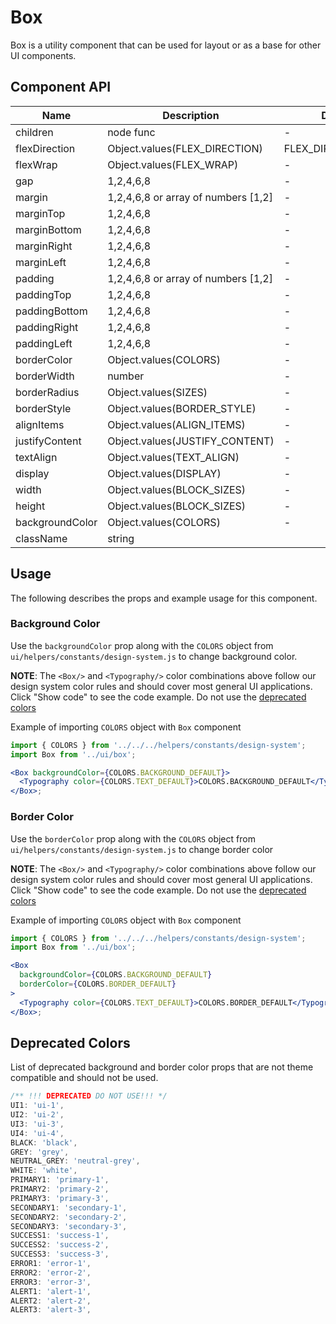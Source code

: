 


# Box

Box is a utility component that can be used for layout or as a base for other UI components.

<Canvas>
  <Story id="ui-components-ui-box-box-stories-js--default-story" />
</Canvas>

## Component API

| Name            | Description                         | Default            |
| --------------- | ----------------------------------- | ------------------ |
| children        | node func                           | -                  |
| flexDirection   | Object.values(FLEX_DIRECTION)       | FLEX_DIRECTION.ROW |
| flexWrap        | Object.values(FLEX_WRAP)            | -                  |
| gap             | 1,2,4,6,8                           | -                  |
| margin          | 1,2,4,6,8 or array of numbers [1,2] | -                  |
| marginTop       | 1,2,4,6,8                           | -                  |
| marginBottom    | 1,2,4,6,8                           | -                  |
| marginRight     | 1,2,4,6,8                           | -                  |
| marginLeft      | 1,2,4,6,8                           | -                  |
| padding         | 1,2,4,6,8 or array of numbers [1,2] | -                  |
| paddingTop      | 1,2,4,6,8                           | -                  |
| paddingBottom   | 1,2,4,6,8                           | -                  |
| paddingRight    | 1,2,4,6,8                           | -                  |
| paddingLeft     | 1,2,4,6,8                           | -                  |
| borderColor     | Object.values(COLORS)               | -                  |
| borderWidth     | number                              | -                  |
| borderRadius    | Object.values(SIZES)                | -                  |
| borderStyle     | Object.values(BORDER_STYLE)         | -                  |
| alignItems      | Object.values(ALIGN_ITEMS)          | -                  |
| justifyContent  | Object.values(JUSTIFY_CONTENT)      | -                  |
| textAlign       | Object.values(TEXT_ALIGN)           | -                  |
| display         | Object.values(DISPLAY)              | -                  |
| width           | Object.values(BLOCK_SIZES)          | -                  |
| height          | Object.values(BLOCK_SIZES)          | -                  |
| backgroundColor | Object.values(COLORS)               | -                  |
| className       | string                              |                    |

## Usage

The following describes the props and example usage for this component.

### Background Color

Use the `backgroundColor` prop along with the `COLORS` object from `ui/helpers/constants/design-system.js` to change background color.

<Canvas>
  <Story id="ui-components-ui-box-box-stories-js--background-color" />
</Canvas>

**NOTE**: The `<Box/>` and `<Typography/>` color combinations above follow our design system color rules and should cover most general UI applications. Click "Show code" to see the code example. Do not use the [deprecated colors](#deprecated-colors)

Example of importing `COLORS` object with `Box` component

```jsx
import { COLORS } from '../../../helpers/constants/design-system';
import Box from '../ui/box';

<Box backgroundColor={COLORS.BACKGROUND_DEFAULT}>
  <Typography color={COLORS.TEXT_DEFAULT}>COLORS.BACKGROUND_DEFAULT</Typography>
</Box>;
```

### Border Color

Use the `borderColor` prop along with the `COLORS` object from `ui/helpers/constants/design-system.js` to change border color

<Canvas>
  <Story id="ui-components-ui-box-box-stories-js--border-color" />
</Canvas>

**NOTE**: The `<Box/>` and `<Typography/>` color combinations above follow our design system color rules and should cover most general UI applications. Click "Show code" to see the code example. Do not use the [deprecated colors](#deprecated-colors)

Example of importing `COLORS` object with `Box` component

```jsx
import { COLORS } from '../../../helpers/constants/design-system';
import Box from '../ui/box';

<Box
  backgroundColor={COLORS.BACKGROUND_DEFAULT}
  borderColor={COLORS.BORDER_DEFAULT}
>
  <Typography color={COLORS.TEXT_DEFAULT}>COLORS.BORDER_DEFAULT</Typography>
</Box>;
```

## Deprecated Colors

List of deprecated background and border color props that are not theme compatible and should not be used.

```js
/** !!! DEPRECATED DO NOT USE!!! */
UI1: 'ui-1',
UI2: 'ui-2',
UI3: 'ui-3',
UI4: 'ui-4',
BLACK: 'black',
GREY: 'grey',
NEUTRAL_GREY: 'neutral-grey',
WHITE: 'white',
PRIMARY1: 'primary-1',
PRIMARY2: 'primary-2',
PRIMARY3: 'primary-3',
SECONDARY1: 'secondary-1',
SECONDARY2: 'secondary-2',
SECONDARY3: 'secondary-3',
SUCCESS1: 'success-1',
SUCCESS2: 'success-2',
SUCCESS3: 'success-3',
ERROR1: 'error-1',
ERROR2: 'error-2',
ERROR3: 'error-3',
ALERT1: 'alert-1',
ALERT2: 'alert-2',
ALERT3: 'alert-3',
```
